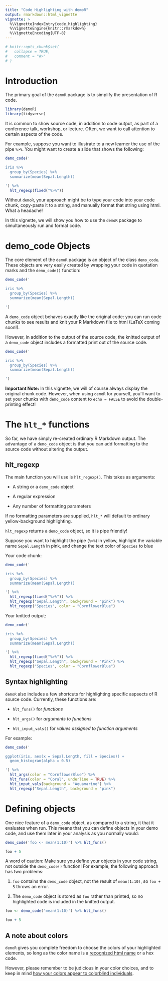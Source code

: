 ```yaml
---
title: "Code Highlighting with demoR"
output: rmarkdown::html_vignette
vignette: >
  %\VignetteIndexEntry{code_highlighting}
  %\VignetteEngine{knitr::rmarkdown}
  %\VignetteEncoding{UTF-8}
---
```


```r
# knitr::opts_chunk$set(
#   collapse = TRUE,
#   comment = "#>"
# )
```

# Introduction

The primary goal of the `demoR` package is to simplify the presentation of R code.

```r
library(demoR)
library(tidyverse)
```

It is common to show source code, in addition to code output, as part of a conference talk, workshop, or lecture.  Often, we want to call attention to certain aspects of the code. 

For example, suppose you want to illustrate to a new learner the use of the pipe `%>%`.  You might want to create a slide that shows the following:

```r

demo_code('

iris %>%
  group_by(Species) %>%
  summarize(mean(Sepal.Length))

') %>%
  hlt_regexp(fixed("%>%"))


```


Without `demoR`, your approach might be to type your code into your code chunk, copy-paste it to a string, and manually format that string using html.  What a headache!  

In this vignette, we will show you how to use the `demoR` package to simultaneously run and format code.



# demo_code Objects

The core element of the `demoR` package is an object of the class `demo_code`.  These objects are very easily created by wrapping your code in quotation marks and the `demo_code()` function:

```r
demo_code('

iris %>%
  group_by(Species) %>%
  summarize(mean(Sepal.Length))

')
```


A `demo_code` object behaves exactly like the original code: you can run code chunks to see results and knit your R Markdown file to html (LaTeX coming soon!).

However, in addition to the output of the source code, the knitted output of a `demo_code` object includes a formatted print out of the source code.

```r
demo_code('

iris %>%
  group_by(Species) %>%
  summarize(mean(Sepal.Length))

')
```

**Important Note:** In this vignette, we will of course always display the original chunk code.  However, when using `demoR` for yourself, you'll want to set your chunks with `demo_code` content to `echo = FALSE` to avoid the double-printing effect!

# The `hlt_*` functions

So far, we have simply re-created ordinary R Markdown output.  The advantage of a `demo_code` object is that you can add formatting to the source code without altering the output.

## hlt_regexp

The main function you will use is `hlt_regexp()`.  This takes as arguments:

* A string or a `demo_code` object

* A regular expression

* Any number of formatting parameters

If no formatting parameters are supplied, `hlt_*` will default to ordinary yellow-background highlighting.

`hlt_regexp` returns a `demo_code` object, so it is pipe friendly!

Suppose you want to highlight the pipe (`%>%`) in yellow, highlight the variable name `Sepal.Length` in pink, and change the text color of `Species` to blue

Your code chunk:

```r
demo_code('

iris %>%
  group_by(Species) %>%
  summarize(mean(Sepal.Length))

') %>%
  hlt_regexp(fixed("%>%")) %>%
  hlt_regexp("Sepal.Length", background = "pink") %>%
  hlt_regexp("Species", color = "CornflowerBlue")
```

Your knitted output:

```r
demo_code('

iris %>%
  group_by(Species) %>%
  summarize(mean(Sepal.Length))

') %>%
  hlt_regexp(fixed("%>%")) %>%
  hlt_regexp("Sepal.Length", background = "Pink") %>%
  hlt_regexp("Species", color = "CornflowerBlue")
```


## Syntax highlighting

`demoR` also includes a few shortcuts for highlighting specific aspsects of R source code.  Currently, these functions are:

* `hlt_funs()` for *functions*

* `hlt_args()` for *arguments to functions*

* `hlt_input_vals()` for *values assigned to function arguments*

For example:

```r
demo_code('

ggplot(iris, aes(x = Sepal.Length, fill = Species)) +
  geom_histogram(alpha = 0.5)

') %>%
  hlt_args(color = "CornflowerBlue") %>%
  hlt_funs(color = "Coral", underline = TRUE) %>%
  hlt_input_vals(background = "Aquamarine") %>%
  hlt_regexp("Sepal.Length", background = "pink")
```


# Defining objects

One nice feature of a `demo_code` object, as compared to a string, it that it evaluates when run.  This means that you can define objects in your demo code, and use them later in your analysis as you normally would:



```r

demo_code('foo <- mean(1:10)') %>% hlt_funs()

foo + 5
```


A word of caution: Make sure you define your objects in your code string, not outside the `demo_code()` function!  For example, the following approach has two problems:

1. `foo` contains the `demo_code` object, not the result of `mean(1:10)`, so  `foo + 5` throws an error.

2. The `demo_code` object is stored as `foo` rather than printed, so no highlighted code is included in the knitted output.

```r
foo <- demo_code('mean(1:10)') %>% hlt_funs()

foo + 5
```


## A note about colors

`demoR` gives you complete freedom to choose the colors of your highlighted elements, so long as the color name is a [recognized html name](https://www.w3schools.com/colors/colors_names.asp) or a hex code.

However, please remember to be judicious in your color choices, and to keep in mind [how your colors appear to colorblind individuals](https://venngage.com/blog/color-blind-friendly-palette/).


